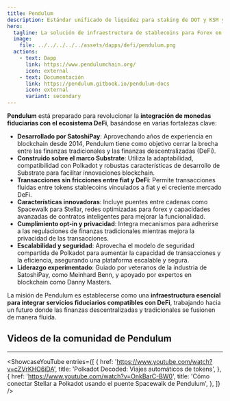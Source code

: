 ```yaml
---
title: Pendulum
description: Estándar unificado de liquidez para staking de DOT y KSM y derivados de Crowdloan.
hero:
  tagline: La solución de infraestructura de stablecoins para Forex en la cadena.
  image: 
    file: ../../../../../assets/dapps/defi/pendulum.png
  actions:
    - text: Dapp
      link: https://www.pendulumchain.org/
      icon: external
    - text: Documentación
      link: https://pendulum.gitbook.io/pendulum-docs
      icon: external
      variant: secondary
---
```



**Pendulum** está preparado para revolucionar la **integración de monedas fiduciarias con el ecosistema DeFi**, basándose en varias fortalezas clave:

- **Desarrollado por SatoshiPay**: Aprovechando años de experiencia en blockchain desde 2014, Pendulum tiene como objetivo cerrar la brecha entre las finanzas tradicionales y las finanzas descentralizadas (DeFi).
- **Construido sobre el marco Substrate**: Utiliza la adaptabilidad, compatibilidad con Polkadot y robustas características de desarrollo de Substrate para facilitar innovaciones blockchain.
- **Transacciones sin fricciones entre fiat y DeFi**: Permite transacciones fluidas entre tokens stablecoins vinculados a fiat y el creciente mercado DeFi.
- **Características innovadoras**: Incluye puentes entre cadenas como Spacewalk para Stellar, redes optimizadas para forex y capacidades avanzadas de contratos inteligentes para mejorar la funcionalidad.
- **Cumplimiento opt-in y privacidad**: Integra mecanismos para adherirse a las regulaciones de finanzas tradicionales mientras mejora la privacidad de las transacciones.
- **Escalabilidad y seguridad**: Aprovecha el modelo de seguridad compartida de Polkadot para aumentar la capacidad de transacciones y la eficiencia, asegurando una plataforma escalable y segura.
- **Liderazgo experimentado**: Guiado por veteranos de la industria de SatoshiPay, como Meinhard Benn, y apoyado por expertos en blockchain como Danny Masters.

La misión de Pendulum es establecerse como una **infraestructura esencial para integrar servicios fiduciarios compatibles con DeFi**, trabajando hacia un futuro donde las finanzas descentralizadas y tradicionales se fusionen de manera fluida.

## Videos de la comunidad de Pendulum
------------
<ShowcaseYouTube
  entries={[
    {
      href: 'https://www.youtube.com/watch?v=cZVrKHO6iDA',
      title: 'Polkadot Decoded: Viajes automáticos de tokens',
    },
        {
        href: 'https://www.youtube.com/watch?v=OnkBarC-BW0',
      title: 'Cómo conectar Stellar a Polkadot usando el puente Spacewalk de Pendulum',
    },
  ]} />
